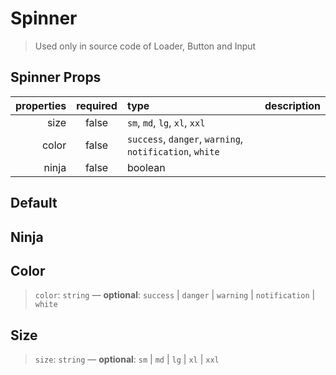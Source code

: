 
<Meta title="Components/Spinner" component={Spinner} />

# Spinner

> Used only in source code of Loader, Button and Input

## Spinner Props

| properties | required | type                                                                                                           | description |
| ---------: | :------: | :------------------------------------------------------------------------------------------------------------- | :---------- |
|       size |  false   | <code>sm</code>, <code>md</code>, <code>lg</code>, <code>xl</code>, <code>xxl</code>                           |             |
|      color |  false   | <code>success</code>, <code>danger</code>, <code>warning</code>, <code>notification</code>, <code>white</code> |             |
|      ninja |  false   | boolean                                                                                                        |             |

## Default

<Preview>
  <Story name="default">
    <Spinner />
  </Story>
</Preview>

## Ninja

<Preview>
  <Story name="ninja">
    <Spinner ninja />
  </Story>
</Preview>

## Color

> `color`: `string` — **optional**: `success` | `danger` | `warning` | `notification` | `white`

<Preview>
  <Story name="color">
    <Flex justifyContent="space-evenly">
      <Spinner color="success" />
      <Spinner color="danger" />
      <Spinner color="warning" />
      <Spinner color="notification" />
    </Flex>
  </Story>
</Preview>

## Size

> `size`: `string` — **optional**: `sm` | `md` | `lg` | `xl` | `xxl`

<Preview>
  <Story name="size">
    <Flex justifyContent="space-evenly">
      <Spinner size="sm" />
      <Spinner size="md" />
      <Spinner size="lg" />
      <Spinner size="xl" />
      <Spinner size="xxl" />
    </Flex>
  </Story>
</Preview>

<Preview>
  <Story name="sizeNinja">
    <Flex justifyContent="space-evenly">
      <Spinner ninja size="sm" />
      <Spinner ninja size="md" />
      <Spinner ninja size="lg" />
      <Spinner ninja size="xl" />
      <Spinner ninja size="xxl" />
    </Flex>
  </Story>
</Preview>
